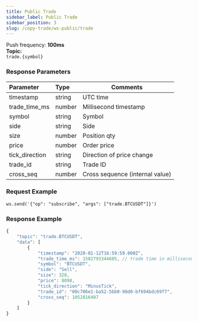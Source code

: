 ```yaml
---
title: Public Trade
sidebar_label: Public Trade
sidebar_position: 3
slug: /copy-trade/ws-public/trade
---
```


Push frequency: **100ms**<br/>
**Topic:**<br/>
`trade.{symbol}`

### Response Parameters
| Parameter | Type | Comments|
|:----- |:-----|----- |
|timestamp |string |UTC time  |
|trade_time_ms |number |Millisecond timestamp |
|symbol|string |Symbol    |
|side |string |Side |
|size |number |Position qty |
|price |number |Order price |
|tick_direction |string |Direction of price change |
|trade_id |string |Trade ID  |
|cross_seq |number |Cross sequence (internal value) |

### Request Example

<Tabs>
<TabItem value="console" label="Console">

```http
ws.send('{"op": "subscribe", "args": ["trade.BTCUSDT"]}')
```

</TabItem>
</Tabs>

### Response Example

<Tabs>
<TabItem value="js linear" label="linear">

```javascript
{
    "topic": "trade.BTCUSDT",
    "data": [
        {
            "timestamp": "2020-01-12T16:59:59.000Z",
            "trade_time_ms": 1582793344685, // trade time in millisecond
            "symbol": "BTCUSDT",
            "side": "Sell",
            "size": 328,
            "price": 8098,
            "tick_direction": "MinusTick",
            "trade_id": "00c706e1-ba52-5bb0-98d0-bf694bdc69f7",
            "cross_seq": 1052816407
        }
    ]
}
```
</TabItem>
</Tabs>